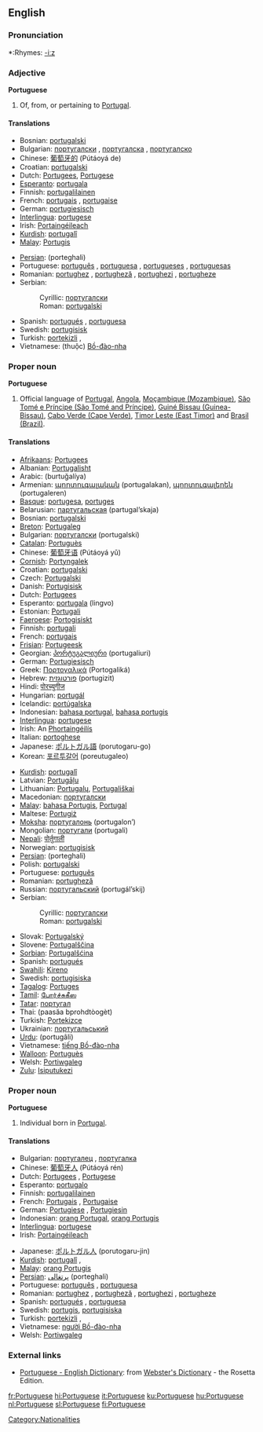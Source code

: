 {{interwiktionary|code=pt}}
==English==

{{wikipedia}}

===Pronunciation===
*:Rhymes: [[Rhymes:English:-iːz|-iːz]]
{{rfap}}

===Adjective===
'''Portuguese'''

# Of, from, or pertaining to [[Portugal]].

====Translations====
{{top}}
*Bosnian: [[portugalski#Bosnian|portugalski]] {{m}}
*Bulgarian: [[португалски]] {{m}}, [[португалска]] {{f}}, [[португалско]] {{n}}
*Chinese: [[葡萄牙的]] (Pútáoyá de)
*Croatian: [[portugalski#Croatian|portugalski]] {{m}}
*Dutch: [[Portugees]], [[Portugese]]
*[[Esperanto]]: [[portugala]]
*Finnish: [[portugalilainen]]
*French: [[portugais]] {{m}}, [[portugaise]] {{f}}
*German: [[portugiesisch]]
*[[Interlingua]]: [[portugese]]
*Irish: [[Portaingéileach]]
*[[Kurdish]]: [[portugalî]]
*[[Malay]]: [[Portugis]]
{{mid}}
*[[Persian]]: {{FAchar|[[پرتغالی]]}} (porteghali)
*Portuguese: [[português]] {{m}}, [[portuguesa]] {{f}}, [[portugueses]] {{p}}, [[portuguesas]] {{f}} {{p}}
*Romanian: [[portughez]] {{m}}, [[portugheză]] {{f}}, [[portughezi]] {{p}}, [[portugheze]] {{f}} {{p}}
*Serbian:
*:Cyrillic: [[португалски#Serbian|португалски]] {{m}}
*:Roman: [[portugalski#Serbian|portugalski]] {{m}}
*Spanish: [[portugués]] {{m}}, [[portuguesa]] {{f}}
*Swedish: [[portugisisk]]
*Turkish: [[portekizli]] {{m}}, {{f}}
*Vietnamese: (thuộc) [[Bồ-đào-nha]]
{{bottom}}

===Proper noun===
'''Portuguese'''

# Official language of [[w:Portugal|Portugal]], [[w:Angola|Angola]], [[w:Mozambique|Moçambique (Mozambique)]], [[w:São Tomé and Príncipe|São Tomé e Príncipe (São Tomé and Príncipe)]], [[w:Guinea-Bissau|Guiné Bissau (Guinea-Bissau)]], [[w:Cabo Verde|Cabo Verde (Cape Verde)]], [[w:Timor Leste|Timor Leste (East Timor)]]  and [[w:Brazil|Brasil (Brazil)]].

====Translations====
{{top}}
*[[Afrikaans]]: [[Portugees]]
*Albanian: [[Portugalisht]]
*Arabic: {{ARchar|[[برتغالية]]}} (burtuğalíya) {{f}} 
*Armenian: [[պորտուգալական]] (portugalakan), [[պորտուգալերեն]] (portugaleren)
*[[Basque]]: [[portugesa]], [[portuges]]
*Belarusian: [[партугальская]] (partugal’skaja)
*Bosnian: [[portugalski#Bosnian|portugalski]] {{m}}
*[[Breton]]: [[Portugaleg]]
*Bulgarian: [[португалски]] (portugalski)
*[[Catalan]]: [[Portuguès]]
*Chinese: [[葡萄牙语]] (Pútáoyá yǔ)
*[[Cornish]]: [[Portyngalek]]
*Croatian: [[portugalski#Croatian|portugalski]] {{m}}
*Czech: [[Portugalski]]
*Danish: [[Portugisisk]]
*Dutch: [[Portugees]] {{n}}
*Esperanto: [[portugala]] (lingvo)
*Estonian: [[Portugali]] 
*[[Faeroese]]: [[Portogisiskt]] 
*Finnish: [[portugali]]
*French: [[portugais]] {{m}}
*[[Frisian]]: [[Portugeesk]]
*Georgian: [[პორტუგალიური]] (portugaliuri)
*German: [[Portugiesisch]] {{n}}
*Greek: [[Πορτογαλικά]] (Portogaliká) {{n}} {{p}}
*Hebrew: [[פורטוגזית]] (portugizit)
*Hindi: [[पोरच्युगीज]]
*Hungarian: [[portugál]]
*Icelandic: [[portúgalska]] {{f}}
*Indonesian: [[bahasa portugal]], [[bahasa portugis]]
*[[Interlingua]]: [[portugese]]
*Irish: An [[Phortaingéilís]] {{f}}
*Italian: [[portoghese]]
*Japanese: [[ポルトガル語]] (porutogaru-go)
*Korean: [[포르투갈어]] (poreutugaleo)
{{mid}}
*[[Kurdish]]: [[portugalî]] {{f}}
*Latvian: [[Portugāļu]]
*Lithuanian: [[Portugalų]], [[Portugališkai]]
*Macedonian: [[португалски#Macedonian|португалски]]
*[[Malay]]: [[bahasa Portugis]], [[Portugal]]
*Maltese: [[Portugiż]]
*[[Moksha]]: [[португалонь]] (portugalon’)
*Mongolian: [[португали]] (portugali)
*[[Nepali]]: [[पोर्तुगाली]]
*Norwegian: [[portugisisk]]
*[[Persian]]: {{FAchar|[[پرتغالی]]}} (porteghali)
*Polish: [[portugalski]]
*Portuguese: [[português]]
*Romanian: [[portugheză]]
*Russian: [[португальский]] (portugál’skij)
*Serbian:
*:Cyrillic: [[португалски#Serbian|португалски]] {{m}}
*:Roman: [[portugalski#Serbian|portugalski]] {{m}}
*Slovak: [[Portugalský]]
*Slovene: [[Portugalščina]]
*[[Sorbian]]: [[Portugalšćina]]
*Spanish: [[portugués]]
*[[Swahili]]: [[Kireno]]
*Swedish: [[portugisiska]]
*[[Tagalog]]: [[Portuges]]
*[[Tamil]]: [[போர்ச்சுகீஸ]]
*[[Tatar]]: [[португал]]
*Thai: {{THchar|[[ภาษาโปรตุเกส]]}} (paasăa bprohdtòogèt)
*Turkish: [[Portekizce]]
*Ukrainian: [[португальський]]
*[[Urdu]]: {{URchar|[[پرتگالی]]}} (portugâli)
*Vietnamese: [[tiếng Bồ-đào-nha]]
*[[Walloon]]: [[Portuguès]]
*Welsh: [[Portiwgaleg]]
*[[Zulu]]: [[Isiputukezi]]
{{bottom}}

===Proper noun===
'''Portuguese'''

#Individual born in [[Portugal]].

====Translations====
{{top}}
*Bulgarian: [[португалец]] {{m}}, [[португалка]] {{f}}
*Chinese: [[葡萄牙人]] (Pútáoyá rén)
*Dutch: [[Portugees]] {{m}}, [[Portugese]] {{f}}
*Esperanto: [[portugalo]]
*Finnish: [[portugalilainen]]
*French: [[Portugais]] {{m}}, [[Portugaise]] {{f}}
*German: [[Portugiese]] {{m}}, [[Portugiesin]] {{f}}
*Indonesian: [[orang Portugal]], [[orang Portugis]]
*[[Interlingua]]: [[portugese]]
*Irish: [[Portaingéileach]]
{{mid}}
*Japanese: [[ポルトガル人]] (porutogaru-jin)
*[[Kurdish]]: [[portugalî]] {{m}}, {{f}}
*[[Malay]]: [[orang Portugis]]
*[[Persian]]: [[پرتغالی]] (porteghali)
*Portuguese: [[português]] {{m}}, [[portuguesa]] {{f}}
*Romanian: [[portughez]] {{m}}, [[portugheză]] {{f}}, [[portughezi]] {{p}}, [[portugheze]] {{f}} {{p}}
*Spanish: [[portugués]] {{m}}, [[portuguesa]] {{f}}
*Swedish: [[portugis]], [[portugisiska]]
*Turkish: [[portekizli]] {{m}}, {{f}}
*Vietnamese: [[người Bồ-đào-nha]]
*Welsh: [[Portiwgaleg]]
{{bottom}}

===External links===
*[http://www.websters-online-dictionary.org/definition/Portuguese-english/ Portuguese - English Dictionary]: from [http://www.websters-online-dictionary.org/ Webster's Dictionary] - the Rosetta Edition.
{{ethnologue|code=por}}

[[Category:Nationalities]]

[[fr:Portuguese]]
[[hi:Portuguese]]
[[it:Portuguese]]
[[ku:Portuguese]]
[[hu:Portuguese]]
[[nl:Portuguese]]
[[sl:Portuguese]]
[[fi:Portuguese]]